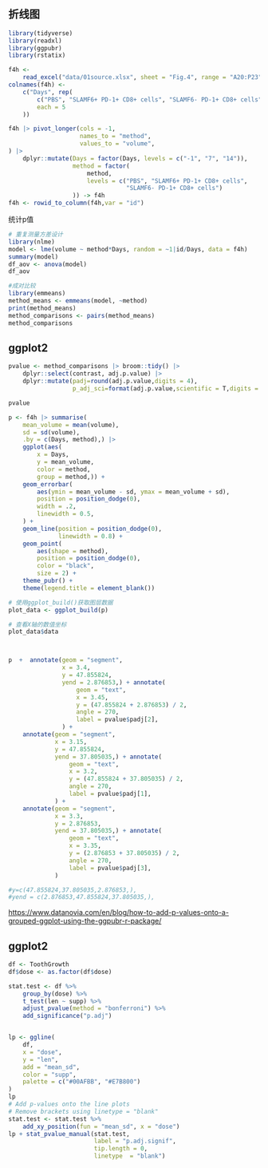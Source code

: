 

## 折线图

```r
library(tidyverse)
library(readxl)
library(ggpubr)
library(rstatix)
```



```r
f4h <-
    read_excel("data/01source.xlsx", sheet = "Fig.4", range = "A20:P23")
colnames(f4h) <-
    c("Days", rep(
        c("PBS", "SLAMF6+ PD-1+ CD8+ cells", "SLAMF6- PD-1+ CD8+ cells"),
        each = 5
    ))

f4h |> pivot_longer(cols = -1,
                    names_to = "method",
                    values_to = "volume",
) |>
    dplyr::mutate(Days = factor(Days, levels = c("-1", "7", "14")),
                  method = factor(
                      method,
                      levels = c("PBS", "SLAMF6+ PD-1+ CD8+ cells",
                                 "SLAMF6- PD-1+ CD8+ cells")
                  )) -> f4h
f4h <- rowid_to_column(f4h,var = "id")
```

统计p值

```r
# 重复测量方差设计
library(nlme)
model <- lme(volume ~ method*Days, random = ~1|id/Days, data = f4h)
summary(model)
df_aov <- anova(model)
df_aov

#成对比较
library(emmeans)
method_means <- emmeans(model, ~method)  
print(method_means)  
method_comparisons <- pairs(method_means)  
method_comparisons
```

## ggplot2

```r
pvalue <- method_comparisons |> broom::tidy() |> 
    dplyr::select(contrast, adj.p.value) |> 
    dplyr::mutate(padj=round(adj.p.value,digits = 4),
                  p_adj_sci=format(adj.p.value,scientific = T,digits = 4))

pvalue

p <- f4h |> summarise(
    mean_volume = mean(volume),
    sd = sd(volume),
    .by = c(Days, method),) |>
    ggplot(aes(
        x = Days,
        y = mean_volume,
        color = method,
        group = method,)) +
    geom_errorbar(
        aes(ymin = mean_volume - sd, ymax = mean_volume + sd),
        position = position_dodge(0),
        width = .2,
        linewidth = 0.5,
    ) +
    geom_line(position = position_dodge(0),
              linewidth = 0.8) +
    geom_point(
        aes(shape = method),
        position = position_dodge(0),
        color = "black",
        size = 2) +
    theme_pubr() +
    theme(legend.title = element_blank())

# 使用ggplot_build()获取图层数据
plot_data <- ggplot_build(p)

# 查看X轴的数值坐标
plot_data$data



p  +  annotate(geom = "segment",
               x = 3.4,
               y = 47.855824,
               yend = 2.876853,) + annotate(
                   geom = "text",
                   x = 3.45,
                   y = (47.855824 + 2.876853) / 2,
                   angle = 270,
                   label = pvalue$padj[2],
               ) +
    annotate(geom = "segment",
             x = 3.15,
             y = 47.855824,
             yend = 37.805035,) + annotate(
                 geom = "text",
                 x = 3.2,
                 y = (47.855824 + 37.805035) / 2,
                 angle = 270,
                 label = pvalue$padj[1],
             ) +
    annotate(geom = "segment",
             x = 3.3,
             y = 2.876853,
             yend = 37.805035,) + annotate(
                 geom = "text",
                 x = 3.35,
                 y = (2.876853 + 37.805035) / 2,
                 angle = 270,
                 label = pvalue$padj[3],
             )

#y=c(47.855824,37.805035,2.876853,),
#yend = c(2.876853,47.855824,37.805035,),
```

<https://www.datanovia.com/en/blog/how-to-add-p-values-onto-a-grouped-ggplot-using-the-ggpubr-r-package/>

## ggplot2

```r
df <- ToothGrowth
df$dose <- as.factor(df$dose)

stat.test <- df %>%
    group_by(dose) %>%
    t_test(len ~ supp) %>%
    adjust_pvalue(method = "bonferroni") %>%
    add_significance("p.adj")


lp <- ggline(
    df,
    x = "dose",
    y = "len",
    add = "mean_sd",
    color = "supp",
    palette = c("#00AFBB", "#E7B800")
)
lp
# Add p-values onto the line plots
# Remove brackets using linetype = "blank"
stat.test <- stat.test %>%
    add_xy_position(fun = "mean_sd", x = "dose")
lp + stat_pvalue_manual(stat.test,
                        label = "p.adj.signif",
                        tip.length = 0,
                        linetype  = "blank")
```
